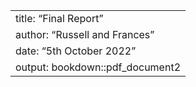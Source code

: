 ---
title: "Final Report"
author: "Russell and Frances"
date: "5th October 2022"
output: bookdown::pdf_document2
---